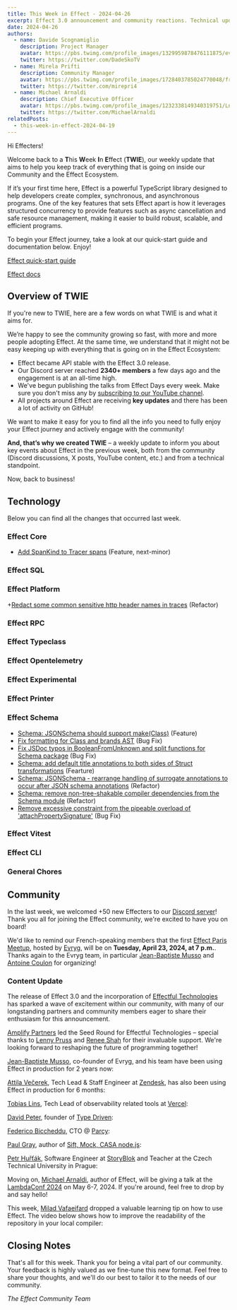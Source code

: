```yaml
---
title: This Week in Effect - 2024-04-26
excerpt: Effect 3.0 announcement and community reactions. Technical updates in Effect.
date: 2024-04-26
authors:
  - name: Davide Scognamiglio
    description: Project Manager
    avatar: https://pbs.twimg.com/profile_images/1329959878476111875/evHG8VX6_400x400.jpg
    twitter: https://twitter.com/DadeSkoTV
  - name: Mirela Prifti
    description: Community Manager
    avatar: https://pbs.twimg.com/profile_images/1728403785024770048/frKphayT_400x400.jpg
    twitter: https://twitter.com/mirepri4
  - name: Michael Arnaldi
    description: Chief Executive Officer
    avatar: https://pbs.twimg.com/profile_images/1232338149340319751/Ln9nNWyk_400x400.jpg
    twitter: https://twitter.com/MichaelArnaldi
relatedPosts:
  - this-week-in-effect-2024-04-19
---
```


Hi Effecters! 

Welcome back to a **T**his **W**eek **I**n **E**ffect (**TWIE**), our weekly update that aims to help you keep track of everything that is going on inside our Community and the Effect Ecosystem.

If it’s your first time here, Effect is a powerful TypeScript library designed to help developers create complex, synchronous, and asynchronous programs. One of the key features that sets Effect apart is how it leverages structured concurrency to provide features such as async cancellation and safe resource management, making it easier to build robust, scalable, and efficient programs.

To begin your Effect journey, take a look at our quick-start guide and documentation below. Enjoy!

[Effect quick-start guide](/docs/quickstart)

[Effect docs](/docs/introduction)

## Overview of TWIE

If you're new to TWIE, here are a few words on what TWIE is and what it aims for.

We’re happy to see the community growing so fast, with more and more people adopting Effect. At the same time, we understand that it might not be easy keeping up with everything that is going on in the Effect Ecosystem:

- Effect became API stable with the Effect 3.0 release.
- Our Discord server reached **2340+ members** a few days ago and the engagement is at an all-time high.
- We've begun publishing the talks from Effect Days every week. Make sure you don't miss any by [subscribing to our YouTube channel](https://www.youtube.com/@effect-ts).
- All projects around Effect are receiving **key updates** and there has been a lot of activity on GitHub!

We want to make it easy for you to find all the info you need to fully enjoy your Effect journey and actively engage with the community!

**And, that’s why we created TWIE** – a weekly update to inform you about key events about Effect in the previous week, both from the community (Discord discussions, X posts, YouTube content, etc.) and from a technical standpoint.

Now, back to business!

## Technology

Below you can find all the changes that occurred last week.

### Effect Core
+ [Add SpanKind to Tracer spans](https://github.com/Effect-TS/effect/pull/2597) (Feature, next-minor)


### Effect SQL


### Effect Platform
+[Redact some common sensitive http header names in traces](https://github.com/Effect-TS/effect/pull/2589) (Refactor)


### Effect RPC


### Effect Typeclass


### Effect Opentelemetry


### Effect Experimental


### Effect Printer

### Effect Schema
+ [Schema: JSONSchema should support make(Class)](https://github.com/Effect-TS/effect/pull/2579) (Feature)
+ [Fix formatting for Class and brands AST](https://github.com/Effect-TS/effect/pull/2581) (Bug Fix)
+ [Fix JSDoc typos in BooleanFromUnknown and split functions for Schema package](https://github.com/Effect-TS/effect/pull/2583) (Bug Fix)
+ [Schema: add default title annotations to both sides of Struct transformations](https://github.com/Effect-TS/effect/pull/2582) (Fearture)
+ [Schema: JSONSchema - rearrange handling of surrogate annotations to occur after JSON schema annotations](https://github.com/Effect-TS/effect/pull/2585) (Refactor)
+ [Schema: remove non-tree-shakable compiler dependencies from the Schema module](https://github.com/Effect-TS/effect/pull/2586) (Refactor)
+ [Remove excessive constraint from the pipeable overload of 'attachPropertySignature'](https://github.com/Effect-TS/effect/pull/2595) (Bug Fix)


### Effect Vitest


### Effect CLI


### General Chores


## Community

In the last week, we welcomed +50 new Effecters to our [Discord server](https://discord.gg/effect-ts)! Thank you all for joining the Effect community, we're excited to have you on board!

We'd like to remind our French-speaking members that the first [Effect Paris Meetup](https://www.meetup.com/effect-paris/events/300307442/), hosted by [Evryg](https://www.evryg.com), will be on **Tuesday, April 23, 2024, at 7 p.m.**. Thanks again to the Evryg team, in particular [Jean-Baptiste Musso](https://twitter.com/jbmusso) and [Antoine Coulon](https://twitter.com/c9antoine) for organizing!


### Content Update

The release of Effect 3.0 and the incorporation of [Effectful Technologies](https://www.effectful.co) has sparked a wave of excitement within our community, with many of our longstanding partners and community members eager to share their enthusiasm for this announcement.

[Amplify Partners](https://www.amplifypartners.com) led the Seed Round for Effectful Technologies – special thanks to [Lenny Pruss](https://twitter.com/lennypruss) and [Renee Shah](https://twitter.com/reneeshah123) for their invaluable support. We're looking forward to reshaping the future of programming together!

<Tweet id="1780267488300970296" />

[Jean-Baptiste Musso](https://twitter.com/jbmusso), co-founder of Evryg, and his team have been using Effect in production for 2 years now:

<Tweet id="1780255106916651116" />

[Attila Večerek](https://twitter.com/attilavecerek), Tech Lead & Staff Engineer at [Zendesk](www.zendesk.com), has also been using Effect in production for 6 months:

<Tweet id="1780843170864972069" />

[Tobias Lins](https://twitter.com/linstobias), Tech Lead of observability related tools at [Vercel](vercel.com):

<Tweet id="1780292758843916763" />

[David Peter](https://twitter.com/daviddotpeter), founder of [Type Driven](https://type-driven.com/):

<Tweet id="1781319935647498533" />

[Federico Biccheddu](https://twitter.com/Fredrik_Kedduh), CTO @ [Parcy](https://www.parcy.co):

<Tweet id="1780235240889299236" />

[Paul Gray](https://twitter.com/PaulGrizzay), author of [Sift, Mock, CASA node.js](https://paulgray.net/):

<Tweet id="1780761229981573582" />

[Petr Huřťák](https://twitter.com/PetrHurtak), Software Engineer at [StoryBlok](https://stockstory.org/) and Teacher at the Czech Technical University in Prague:

<Tweet id="1780699475557965964" />

Moving on, [Michael Arnaldi](https://twitter.com/MichaelArnaldi), author of Effect, will be giving a talk at the [LambdaConf 2024](https://www.lambdaconf.us) on May 6-7, 2024. If you're around, feel free to drop by and say hello!

<Tweet id="1779419386882752952" />

This week, [Milad Vafaeifard](https://twitter.com/signlanguagete1) dropped a valuable learning tip on how to use Effect. The video below shows how to improve the readability of the repository in your local compiler:

<Tweet id="1779123150329942225" />

## Closing Notes

That's all for this week. Thank you for being a vital part of our community. Your feedback is highly valued as we fine-tune this new format. Feel free to share your thoughts, and we'll do our best to tailor it to the needs of our community.

_The Effect Community Team_
